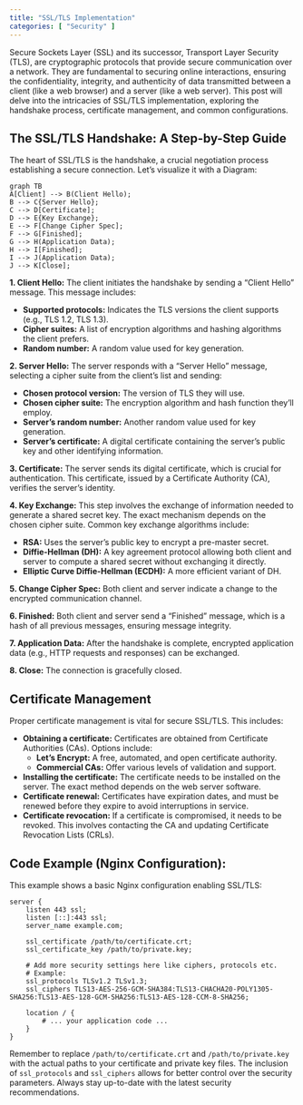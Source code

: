 ```yaml
---
title: "SSL/TLS Implementation"
categories: [ "Security" ]
---
```


Secure Sockets Layer (SSL) and its successor, Transport Layer Security (TLS), are cryptographic protocols that provide secure communication over a network. They are fundamental to securing online interactions, ensuring the confidentiality, integrity, and authenticity of data transmitted between a client (like a web browser) and a server (like a web server). This post will delve into the intricacies of SSL/TLS implementation, exploring the handshake process, certificate management, and common configurations.

## The SSL/TLS Handshake: A Step-by-Step Guide

The heart of SSL/TLS is the handshake, a crucial negotiation process establishing a secure connection. Let's visualize it with a Diagram:

```mermaid
graph TB
A[Client] --> B(Client Hello);
B --> C{Server Hello};
C --> D[Certificate];
D --> E{Key Exchange};
E --> F[Change Cipher Spec];
F --> G[Finished];
G --> H(Application Data);
H --> I[Finished];
I --> J(Application Data);
J --> K[Close];
```

**1. Client Hello:** The client initiates the handshake by sending a "Client Hello" message. This message includes:

-   **Supported protocols:** Indicates the TLS versions the client supports (e.g., TLS 1.2, TLS 1.3).
-   **Cipher suites:** A list of encryption algorithms and hashing algorithms the client prefers.
-   **Random number:** A random value used for key generation.

**2. Server Hello:** The server responds with a "Server Hello" message, selecting a cipher suite from the client's list and sending:

-   **Chosen protocol version:** The version of TLS they will use.
-   **Chosen cipher suite:** The encryption algorithm and hash function they'll employ.
-   **Server's random number:** Another random value used for key generation.
-   **Server's certificate:** A digital certificate containing the server's public key and other identifying information.

**3. Certificate:** The server sends its digital certificate, which is crucial for authentication. This certificate, issued by a Certificate Authority (CA), verifies the server's identity.

**4. Key Exchange:** This step involves the exchange of information needed to generate a shared secret key. The exact mechanism depends on the chosen cipher suite. Common key exchange algorithms include:

-   **RSA:** Uses the server's public key to encrypt a pre-master secret.
-   **Diffie-Hellman (DH):** A key agreement protocol allowing both client and server to compute a shared secret without exchanging it directly.
-   **Elliptic Curve Diffie-Hellman (ECDH):** A more efficient variant of DH.

**5. Change Cipher Spec:** Both client and server indicate a change to the encrypted communication channel.

**6. Finished:** Both client and server send a "Finished" message, which is a hash of all previous messages, ensuring message integrity.

**7. Application Data:** After the handshake is complete, encrypted application data (e.g., HTTP requests and responses) can be exchanged.

**8. Close:** The connection is gracefully closed.

## Certificate Management

Proper certificate management is vital for secure SSL/TLS. This includes:

-   **Obtaining a certificate:** Certificates are obtained from Certificate Authorities (CAs). Options include:
    -   **Let's Encrypt:** A free, automated, and open certificate authority.
    -   **Commercial CAs:** Offer various levels of validation and support.
-   **Installing the certificate:** The certificate needs to be installed on the server. The exact method depends on the web server software.
-   **Certificate renewal:** Certificates have expiration dates, and must be renewed before they expire to avoid interruptions in service.
-   **Certificate revocation:** If a certificate is compromised, it needs to be revoked. This involves contacting the CA and updating Certificate Revocation Lists (CRLs).

## Code Example (Nginx Configuration):

This example shows a basic Nginx configuration enabling SSL/TLS:

``` nginx
server {
    listen 443 ssl;
    listen [::]:443 ssl;
    server_name example.com;

    ssl_certificate /path/to/certificate.crt;
    ssl_certificate_key /path/to/private.key;

    # Add more security settings here like ciphers, protocols etc.
    # Example:
    ssl_protocols TLSv1.2 TLSv1.3;
    ssl_ciphers TLS13-AES-256-GCM-SHA384:TLS13-CHACHA20-POLY1305-SHA256:TLS13-AES-128-GCM-SHA256:TLS13-AES-128-CCM-8-SHA256;

    location / {
        # ... your application code ...
    }
}
```

Remember to replace `/path/to/certificate.crt` and `/path/to/private.key` with the actual paths to your certificate and private key files. The inclusion of `ssl_protocols` and `ssl_ciphers` allows for better control over the security parameters. Always stay up-to-date with the latest security recommendations.